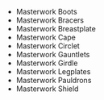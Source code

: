 - <WowHeadItem id="10270">Masterwork Boots</WowHeadItem>
- <WowHeadItem id="10265">Masterwork Bracers</WowHeadItem>
- <WowHeadItem id="10266">Masterwork Breastplate</WowHeadItem>
- <WowHeadItem id="10267">Masterwork Cape</WowHeadItem>
- <WowHeadItem id="10272">Masterwork Circlet</WowHeadItem>
- <WowHeadItem id="10268">Masterwork Gauntlets</WowHeadItem>
- <WowHeadItem id="10269">Masterwork Girdle</WowHeadItem>
- <WowHeadItem id="10273">Masterwork Legplates</WowHeadItem>
- <WowHeadItem id="10274">Masterwork Pauldrons</WowHeadItem>
- <WowHeadItem id="10271">Masterwork Shield</WowHeadItem>